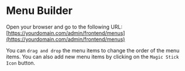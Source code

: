 # Menu Builder

Open your browser and go to the following URL: [https://yourdomain.com/admin/frontend/menus](https://yourdomain.com/admin/frontend/menus)

You can `drag and drop` the menu items to change the order of the menu items. You can also add new menu items by clicking on the `Magic Stick Icon` button.